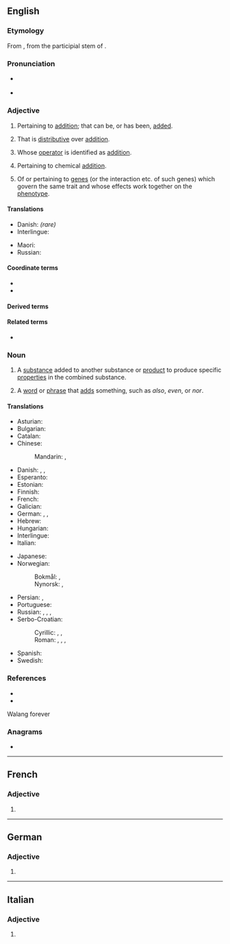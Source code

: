 {{also|Additive|additivé}}
==English==
{{wikipedia}}

===Etymology===
{{PIE root|en|deh₃}}
From {{der|en|LL.|additivus}}, from the participial stem of {{der|en|la|addere||to add}}.

===Pronunciation===
* {{a|UK}} {{IPA|/ˈæ.dɪ.tɪv/|lang=en}}
* {{a|US}} {{IPA|/ˈæ.də.tɪv/|[ˈæ.ɾə.tɪv]|[ˈæ.ɾə.ɾɪv]|lang=en}}

===Adjective===
{{en-adj}}

# {{lb|en|mathematics}} Pertaining to [[addition]]; that can be, or has been, [[added]].
# {{lb|en|mathematics|of a [[function]], etc.}} That is [[distributive#English|distributive]] over [[addition]].
#: {{ux|en|Matrix multiplication is '''additive''', in that <math>M\vec v+M\vec w=M(\vec v+\vec w)</math>.}}
# {{lb|en|group theory|of a group, semigroup, etc.}} Whose [[operator]] is identified as [[addition]].
#: {{ux|en|It is natural to look at a finite cyclic group as an '''additive''' group.}}
# {{lb|en|chemistry}} Pertaining to chemical [[addition]].
# {{lb|en|genetics}} Of or pertaining to [[gene]]s (or the interaction etc. of such genes) which govern the same trait and whose effects work together on the [[phenotype]].

====Translations====
{{trans-top|which can be added}}
* Danish: {{t|da|additiv}} ''(rare)''
* Interlingue: {{t|ie|additiv}}
{{trans-mid}}
* Maori: {{t|mi|tāpiripiri }}
* Russian: {{t+|ru|аддити́вный}}
{{trans-bottom}}

====Coordinate terms====
* {{l|en|multiplicative}}
* {{l|en|subtractive}}

====Derived terms====
{{der3|en|additive color
|additive function
|additive group
|additive identity
|additive inverse
|overadditive
|underadditive
}}

====Related terms====
* {{l|en|additivity}}

===Noun===
{{en-noun}}

# A [[substance]] added to another substance or [[product]] to produce specific [[properties]] in the combined substance.
#: {{ux|en|Oil may be used as an '''additive''' in gasoline to improve the lubrication of a small engine.}}
# {{lb|en|grammar}} A [[word]] or [[phrase]] that [[add]]s something, such as ''also'', ''even'', or ''nor''.

====Translations====
{{trans-top|substance added to another substance to produce certain properties}}
* Asturian: {{t|ast|aditivu|m}}
* Bulgarian: {{t+|bg|доба́вка|f}}
* Catalan: {{t|ca|additiu|m}}
* Chinese:
*: Mandarin: {{t+|cmn|添加劑}}, {{t+|cmn|添加剂|tr=tiānjiājì}}
* Danish: {{t|da|tilsætning|c}}, {{t|da|tilsætningsstof|n}}, {{t|da|additiv|n}}
* Esperanto: {{t|eo|aldonaĵo}}
* Estonian: {{t|et|lisaaine}}
* Finnish: {{t+|fi|lisäaine}}
* French: {{t+|fr|additif|f}}
* Galician: {{t+|gl|aditivo|m}}
* German: {{t|de|Zusatzstoff|m}}, {{t+|de|Zusatz|m}}, {{t+|de|Additiv|n}}
* Hebrew: {{t+|he|תּוֹסָף|m|tr=tosaf}}
* Hungarian: {{t+|hu|adalék}}
* Interlingue: {{t|ie|additive}}
* Italian: {{t+|it|additivo|m}}
{{trans-mid}}
* Japanese: {{t|ja|添加剤|tr=てんかざい, tenkazai}}
* Norwegian:
*: Bokmål: {{t|nb|tilsetning|m|f}}, {{t|nb|tilsetningsstoff|n}}
*: Nynorsk: {{t|nn|tilsetning|f}}, {{t|nn|tilsetjingsstoff|n}}
* Persian: {{t|fa|ادیتیو|tr=aditiv}}, {{t+|fa|افزودنی}}
* Portuguese: {{t+|pt|aditivo|m}}
* Russian: {{t+|ru|присадка}}, {{t+|ru|доба́вка|f}}, {{t+|ru|добавле́ние|n}}, {{t+|ru|дополне́ние|n}}
* Serbo-Croatian:
*: Cyrillic: {{t|sh|дода́так|m}}, {{t|sh|при̑мјеса|f}}, {{t|sh|придодатак|m}}
*: Roman: {{t+|sh|dodátak|m}}, {{t+|sh|prȋmjesa|f}}, {{t|sh|pridodatak|m}}, {{t-check|sh|aditiv}}
* Spanish: {{t+|es|aditivo|m}}
* Swedish: {{t+|sv|tillsats|c}}
{{trans-bottom}}

===References===
* {{R:Webster 1913}}
* {{R:Century 1911}}

Walang forever

===Anagrams===
* {{anagrams|en|a=addeiitv|davidite}}

----

==French==

===Adjective===
{{head|fr|adjective form}}

# {{feminine singular of|additif|lang=fr}}

----

==German==

===Adjective===
{{head|de|adjective form}}

# {{inflection of|de|additiv||str//mix|nom//acc|f|s|;|str|nom//acc|p|;|wk|nom|all-gender|s|;|wk|acc|f//n|s}}

----

==Italian==

===Adjective===
{{head|it|adjective form}}

# {{feminine plural of|additivo|lang=it}}